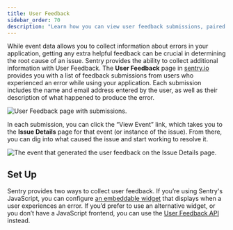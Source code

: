 ```yaml
---
title: User Feedback
sidebar_order: 70
description: "Learn how you can view user feedback submissions, paired with the original event, giving you additional insight into issues."
---
```


While event data allows you to collect information about errors in your application, getting any extra helpful feedback can be crucial in determining the root cause of an issue. Sentry provides the ability to collect additional information with User Feedback. The **User Feedback** page in [sentry.io](https://sentry.io) provides you with a list of feedback submissions from users who experienced an error while using your application. Each submission includes the name and email address entered by the user, as well as their description of what happened to produce the error.

![User Feedback page with submissions.](user-feedback.png)
<!--placeholder image to be updated-->

In each submission, you can click the “View Event” link, which takes you to the **Issue Details** page for that event (or instance of the issue). From there, you can dig into what caused the issue and start working to resolve it.

![The event that generated the user feedback on the Issue Details page.](user-feedback-event.png)
<!--placeholder image to be updated-->

## Set Up

Sentry provides two ways to collect user feedback. If you’re using Sentry's JavaScript, you can configure [an embeddable widget](/platforms/javascript/enriching-events/user-feedback/) that displays when a user experiences an error. If you’d prefer to use an alternative widget, or you don’t have a JavaScript frontend, you can use the [User Feedback API](https://docs.sentry.io/api/projects/submit-user-feedback/) instead.
